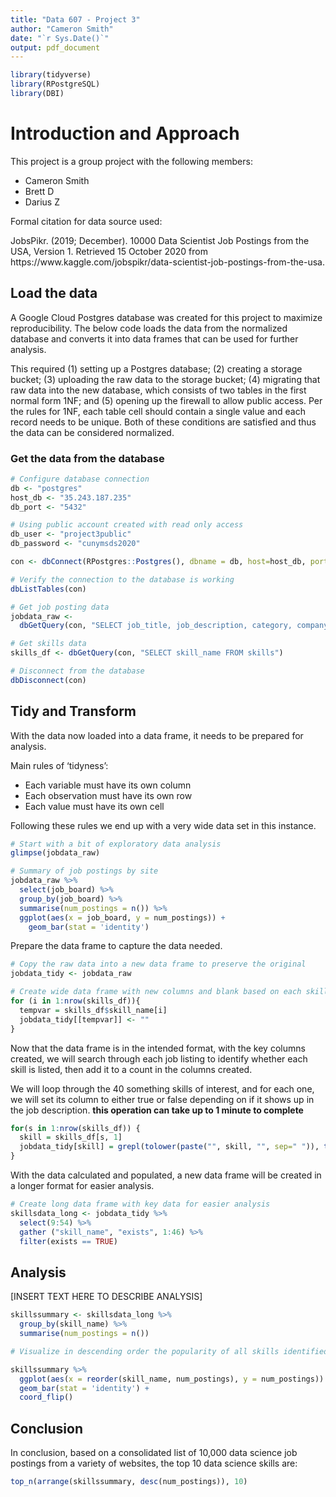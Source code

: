 ```yaml
---
title: "Data 607 - Project 3"
author: "Cameron Smith"
date: "`r Sys.Date()`"
output: pdf_document
---
```


```r
library(tidyverse)
library(RPostgreSQL)
library(DBI)
```

# Introduction and Approach

This project is a group project with the following members:

* Cameron Smith
* Brett D
* Darius Z

Formal citation for data source used:

JobsPikr. (2019; December).  10000 Data Scientist Job Postings from the USA, Version 1.  Retrieved 15 October 2020 from https://www.kaggle.com/jobspikr/data-scientist-job-postings-from-the-usa.

## Load the data

A Google Cloud Postgres database was created for this project to maximize reproducibility.  The below code loads the data from the normalized database and converts it into data frames that can be used for further analysis.

This required (1) setting up a Postgres database; (2) creating a storage bucket; (3) uploading the raw data to the storage bucket; (4) migrating that raw data into the new database, which consists of two tables in the first normal form 1NF; and (5) opening up the firewall to allow public access.  Per the rules for 1NF, each table cell should contain a single value and each record needs to be unique.  Both of these conditions are satisfied and thus the data can be considered normalized.

### Get the data from the database

```r
# Configure database connection
db <- "postgres"
host_db <- "35.243.187.235"
db_port <- "5432"

# Using public account created with read only access
db_user <- "project3public"
db_password <- "cunymsds2020"

con <- dbConnect(RPostgres::Postgres(), dbname = db, host=host_db, port=db_port, user=db_user, password=db_password)

# Verify the connection to the database is working
dbListTables(con)

# Get job posting data
jobdata_raw <- 
  dbGetQuery(con, "SELECT job_title, job_description, category, company, city, state, job_board, post_date FROM jobs")

# Get skills data
skills_df <- dbGetQuery(con, "SELECT skill_name FROM skills")

# Disconnect from the database
dbDisconnect(con) 

```

## Tidy and Transform

With the data now loaded into a data frame, it needs to be prepared for analysis.

Main rules of 'tidyness': 

* Each variable must have its own column
* Each observation must have its own row
* Each value must have its own cell

Following these rules we end up with a very wide data set in this instance.

```r
# Start with a bit of exploratory data analysis
glimpse(jobdata_raw)

# Summary of job postings by site
jobdata_raw %>% 
  select(job_board) %>% 
  group_by(job_board) %>% 
  summarise(num_postings = n()) %>%
  ggplot(aes(x = job_board, y = num_postings)) +
    geom_bar(stat = 'identity')
```

Prepare the data frame to capture the data needed.

```r
# Copy the raw data into a new data frame to preserve the original
jobdata_tidy <- jobdata_raw

# Create wide data frame with new columns and blank based on each skill name
for (i in 1:nrow(skills_df)){
  tempvar = skills_df$skill_name[i]
  jobdata_tidy[[tempvar]] <- ""
}

```

Now that the data frame is in the intended format, with the key columns created, we will search through each job listing to identify whether each skill is listed, then add it to a count in the columns created.

We will loop through the 40 something skills of interest, and for each one, we will set its column to either true or false depending on if it shows up in the job description.  **this operation can take up to 1 minute to complete**

```r
for(s in 1:nrow(skills_df)) {
  skill = skills_df[s, 1]
  jobdata_tidy[skill] = grepl(tolower(paste("", skill, "", sep=" ")), tolower(jobdata_tidy$job_description), fixed=TRUE)
}

```


With the data calculated and populated, a new data frame will be created in a longer format for easier analysis.

```r
# Create long data frame with key data for easier analysis
skillsdata_long <- jobdata_tidy %>%
  select(9:54) %>%
  gather ("skill_name", "exists", 1:46) %>%
  filter(exists == TRUE)

```

## Analysis

[INSERT TEXT HERE TO DESCRIBE ANALYSIS]

```r
skillssummary <- skillsdata_long %>% 
  group_by(skill_name) %>%
  summarise(num_postings = n())

# Visualize in descending order the popularity of all skills identified

skillssummary %>%  
  ggplot(aes(x = reorder(skill_name, num_postings), y = num_postings)) +
  geom_bar(stat = 'identity') +
  coord_flip()
```

## Conclusion

In conclusion, based on a consolidated list of 10,000 data science job postings from a variety of websites, the top 10 data science skills are:

```r
top_n(arrange(skillssummary, desc(num_postings)), 10)
```



